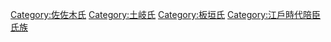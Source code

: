 [[Category:佐佐木氏|Category:佐佐木氏]]
[[Category:土岐氏|Category:土岐氏]]
[[Category:板垣氏|Category:板垣氏]]
[[Category:江戶時代陪臣氏族|Category:江戶時代陪臣氏族]]